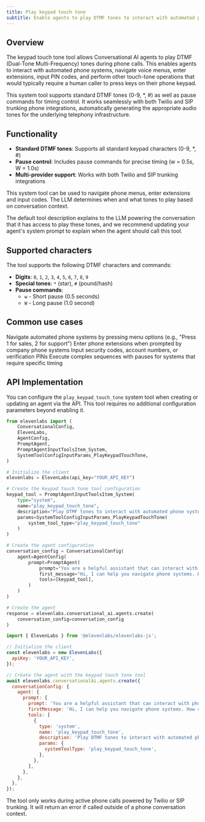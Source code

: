 ```yaml
---
title: Play keypad touch tone
subtitle: Enable agents to play DTMF tones to interact with automated phone systems and navigate menus.
---
```


## Overview

The keypad touch tone tool allows Conversational AI agents to play DTMF (Dual-Tone Multi-Frequency) tones during phone calls. This enables agents to interact with automated phone systems, navigate voice menus, enter extensions, input PIN codes, and perform other touch-tone operations that would typically require a human caller to press keys on their phone keypad.

This system tool supports standard DTMF tones (0-9, \*, #) as well as pause commands for timing control. It works seamlessly with both Twilio and SIP trunking phone integrations, automatically generating the appropriate audio tones for the underlying telephony infrastructure.

## Functionality

- **Standard DTMF tones**: Supports all standard keypad characters (0-9, \*, #)
- **Pause control**: Includes pause commands for precise timing (w = 0.5s, W = 1.0s)
- **Multi-provider support**: Works with both Twilio and SIP trunking integrations

This system tool can be used to navigate phone menus, enter extensions and input codes.
The LLM determines when and what tones to play based on conversation context.

The default tool description explains to the LLM powering the conversation that it has access to play these tones,
and we recommend updating your agent's system prompt to explain when the agent should call this tool.

<Markdown src="/snippets/keypad_touch_tone_custom_llm.mdx" />

## Supported characters

The tool supports the following DTMF characters and commands:

- **Digits**: `0`, `1`, `2`, `3`, `4`, `5`, `6`, `7`, `8`, `9`
- **Special tones**: `*` (star), `#` (pound/hash)
- **Pause commands**:
  - `w` - Short pause (0.5 seconds)
  - `W` - Long pause (1.0 second)

## Common use cases

<CardGroup cols={2}>
  <Card title="Phone menu navigation" icon="list">
    Navigate automated phone systems by pressing menu options (e.g., "Press 1 for sales, 2 for
    support")
  </Card>
  <Card title="Extension dialing" icon="phone">
    Enter phone extensions when prompted by company phone systems
  </Card>
  <Card title="PIN/Code entry" icon="key">
    Input security codes, account numbers, or verification PINs
  </Card>
  <Card title="Multi-step sequences" icon="steps">
    Execute complex sequences with pauses for systems that require specific timing
  </Card>
</CardGroup>

## API Implementation

You can configure the `play_keypad_touch_tone` system tool when creating or updating an agent via the API. This tool requires no additional configuration parameters beyond enabling it.

<CodeBlocks>

```python
from elevenlabs import (
    ConversationalConfig,
    ElevenLabs,
    AgentConfig,
    PromptAgent,
    PromptAgentInputToolsItem_System,
    SystemToolConfigInputParams_PlayKeypadTouchTone,
)

# Initialize the client
elevenlabs = ElevenLabs(api_key="YOUR_API_KEY")

# Create the keypad touch tone tool configuration
keypad_tool = PromptAgentInputToolsItem_System(
    type="system",
    name="play_keypad_touch_tone",
    description="Play DTMF tones to interact with automated phone systems.", # Optional custom description
    params=SystemToolConfigInputParams_PlayKeypadTouchTone(
        system_tool_type="play_keypad_touch_tone"
    )
)

# Create the agent configuration
conversation_config = ConversationalConfig(
    agent=AgentConfig(
        prompt=PromptAgent(
            prompt="You are a helpful assistant that can interact with phone systems.",
            first_message="Hi, I can help you navigate phone systems. How can I assist you today?",
            tools=[keypad_tool],
        )
    )
)

# Create the agent
response = elevenlabs.conversational_ai.agents.create(
    conversation_config=conversation_config
)
```

```javascript
import { ElevenLabs } from '@elevenlabs/elevenlabs-js';

// Initialize the client
const elevenlabs = new ElevenLabs({
  apiKey: 'YOUR_API_KEY',
});

// Create the agent with the keypad touch tone tool
await elevenlabs.conversationalAi.agents.create({
  conversationConfig: {
    agent: {
      prompt: {
        prompt: 'You are a helpful assistant that can interact with phone systems.',
        firstMessage: 'Hi, I can help you navigate phone systems. How can I assist you today?',
        tools: [
          {
            type: 'system',
            name: 'play_keypad_touch_tone',
            description: 'Play DTMF tones to interact with automated phone systems.', // Optional custom description
            params: {
              systemToolType: 'play_keypad_touch_tone',
            },
          },
        ],
      },
    },
  },
});
```

</CodeBlocks>

<Note>
  The tool only works during active phone calls powered by Twilio or SIP trunking. It will return an
  error if called outside of a phone conversation context.
</Note>
